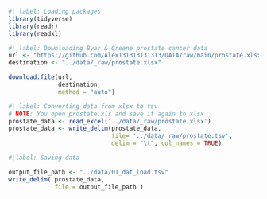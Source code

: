 ```r
#| label: Loading packages
library(tidyverse)
library(readr)
library(readxl)
```

```r
#| label: Downloading Byar & Greene prostate cancer data
url <- "https://github.com/Alex131313131313/DATA/raw/main/prostate.xlsx"
destination <- "../data/_raw/prostate.xlsx"

download.file(url, 
              destination, 
              method = "auto")
```

```r
#| label: Converting data from xlsx to tsv
# NOTE: You open prostate.xls and save it again to xlsx
prostate_data <- read_excel('../data/_raw/prostate.xlsx')
prostate_data <- write_delim(prostate_data, 
                             file= '../data/_raw/prostate.tsv',      
                             delim = "\t", col_names = TRUE)
```

```r
#|label: Saving data

output_file_path <- "../data/01_dat_load.tsv"
write_delim( prostate_data,
             file = output_file_path )
```
